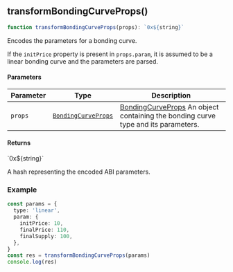 

<a id="transformBondingCurveProps"></a>

## transformBondingCurveProps()

```ts copy
function transformBondingCurveProps(props): `0x${string}`
```

Encodes the parameters for a bonding curve.

If the `initPrice` property is present in `props.param`, it is assumed to be a linear bonding curve and the parameters are parsed.

#### Parameters

| Parameter | Type | Description |
| ------ | ------ | ------ |
| `props` | [`BondingCurveProps`](../types.mdx#BondingCurveProps) | [BondingCurveProps](../types.mdx#BondingCurveProps) An object containing the bonding curve type and its parameters. |

#### Returns

\`0x$\{string\}\`

A hash representing the encoded ABI parameters.

### Example

```ts copy
const params = {
  type: 'linear',
  param: {
    initPrice: 10,
    finalPrice: 110,
    finalSupply: 100,
  },
}
const res = transformBondingCurveProps(params)
console.log(res)
```
